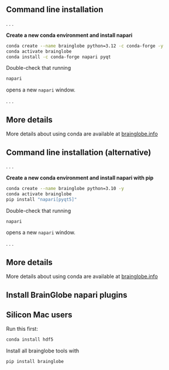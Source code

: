 ## Command line installation

. . .

**Create a new conda environment and install napari**
```bash
conda create --name brainglobe python=3.12 -c conda-forge -y
conda activate brainglobe
conda install -c conda-forge napari pyqt
```

Double-check that running
```bash
napari
```
opens a new `napari` window.

. . .

::: {.callout-tip}
## More details

More details about using conda are available at [brainglobe.info](https://brainglobe.info/documentation/setting-up/conda.html){preview-link="true"}
:::

## Command line installation (alternative) {.smaller}

. . .

**Create a new conda environment and install napari with pip**
```bash
conda create --name brainglobe python=3.10 -y
conda activate brainglobe
pip install "napari[pyqt5]"
```

Double-check that running
```bash
napari
```
opens a new `napari` window.

. . .

::: {.callout-tip}
## More details

More details about using conda are available at [brainglobe.info](https://brainglobe.info/documentation/setting-up/conda.html){preview-link="true"}
:::

## Install BrainGlobe napari plugins

::: {.callout-caution}
## Silicon Mac users 
Run this first:
```bash
conda install hdf5
```
:::

Install all brainglobe tools with
```.bash
pip install brainglobe
```